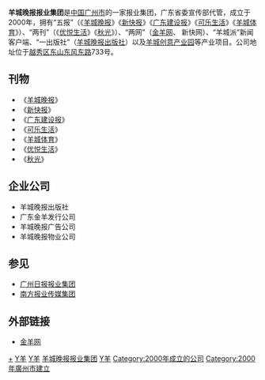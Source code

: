 {{Update|time=2020-09-19T05:56:14+00:00}}
'''羊城晚报报业集团'''是[[中华人民共和国|中国]][[广州市|广州市]]的一家报业集团，广东省委宣传部代管，成立于2000年，拥有“五报”（《[[羊城晚报|羊城晚报]]》《[[新快报|新快报]]》《[[广东建设报|广东建设报]]》《[[可乐生活|可乐生活]]》《[[羊城体育|羊城体育]]》）、“两刊”（《[[优悦生活|优悦生活]]》《[[秋光|秋光]]》）、“两网”（[[金羊网|金羊网]]、 新快网）、“羊城派”新闻客户端、“一出版社”（[[羊城晚报出版社|羊城晚报出版社]]）以及[[羊城创意产业园|羊城创意产业园]]等产业项目。公司地址位于[[越秀区|越秀区]][[东山_(广州)|东山]][[东风路_(广州)|东风东路]]733号。

== 刊物 ==

* 《[[羊城晚报|羊城晚报]]》
* 《[[新快报|新快报]]》
* 《[[广东建设报|广东建设报]]》
* 《[[可乐生活|可乐生活]]》
* 《[[羊城体育|羊城体育]]》
* 《[[优悦生活|优悦生活]]》
* 《[[秋光|秋光]]》

== 企业公司 ==
* 羊城晚报出版社
* 广东金羊发行公司
* 羊城晚报广告公司
* 羊城晚报物业公司

== 参见 ==
* [[广州日报报业集团|广州日报报业集团]]
* [[南方报业传媒集团|南方报业传媒集团]]

== 外部链接 ==
* [http://www.ycwb.com/ 金羊网]

[[Category:广州报纸|+]]
[[Category:广州媒体|Y羊]]
[[Category:总部位于广州市的中华人民共和国国有企业|Y羊]]
[[Category:羊城晚报报业集团|]]
[[Category:东山区_(广州市)|Y羊]]
[[Category:2000年成立的公司|Category:2000年成立的公司]]
[[Category:2000年廣州市建立|Category:2000年廣州市建立]]